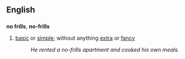 ==English==
==={{idiom}}===
'''no frills''', '''no-frills'''
#[[basic]] or [[simple]]; without anything [[extra]] or [[fancy]]
#:''He rented a no-frills apartment and cooked his own meals.''